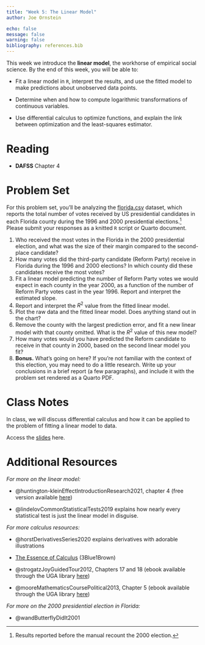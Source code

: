 ```yaml
---
title: "Week 5: The Linear Model"
author: Joe Ornstein

echo: false
message: false
warning: false
bibliography: references.bib
---
```


This week we introduce the **linear model**, the workhorse of empirical social science. By the end of this week, you will be able to:

-   Fit a linear model in `R`, interpret the results, and use the fitted model to make predictions about unobserved data points.

-   Determine when and how to compute logarithmic transformations of continuous variables.

-   Use differential calculus to optimize functions, and explain the link between optimization and the least-squares estimator.

# Reading

-   **DAFSS** Chapter 4

# Problem Set

For this problem set, you'll be analyzing the [florida.csv](data/florida.csv) dataset, which reports the total number of votes received by US presidential candidates in each Florida county during the 1996 and 2000 presidential elections.[^1] Please submit your responses as a knitted `R` script or Quarto document.

[^1]: Results reported before the manual recount the 2000 election.

1.  Who received the most votes in the Florida in the 2000 presidential election, and what was the size of their margin compared to the second-place candidate?
2.  How many votes did the third-party candidate (Reform Party) receive in Florida during the 1996 and 2000 elections? In which county did these candidates receive the most votes?
3.  Fit a linear model predicting the number of Reform Party votes we would expect in each county in the year 2000, as a function of the number of Reform Party votes cast in the year 1996. Report and interpret the estimated slope.
4.  Report and interpret the $R^2$ value from the fitted linear model.
5.  Plot the raw data and the fitted linear model. Does anything stand out in the chart?
6.  Remove the county with the largest prediction error, and fit a new linear model with that county omitted. What is the $R^2$ value of this new model?
7.  How many votes would you have predicted the Reform candidate to receive in that county in 2000, based on the second linear model you fit?
8.  **Bonus.** What's going on here? If you're not familiar with the context of this election, you may need to do a little research. Write up your conclusions in a brief report (a few paragraphs), and include it with the problem set rendered as a Quarto PDF.

# Class Notes

In class, we will discuss differential calculus and how it can be applied to the problem of fitting a linear model to data.

Access the [slides](slides/calculus.html) here.

# Additional Resources

*For more on the linear model:*

-   @huntington-kleinEffectIntroductionResearch2021, chapter 4 (free version available [here](https://theeffectbook.net/ch-DescribingRelationships.html))

-   @lindelovCommonStatisticalTests2019 explains how nearly every statistical test is just the linear model in disguise.

*For more calculus resources:*

-   @horstDerivativesSeries2020 explains derivatives with adorable illustrations

-   [The Essence of Calculus](https://www.youtube.com/playlist?list=PLZHQObOWTQDMsr9K-rj53DwVRMYO3t5Yr) (3Blue1Brown)

-   @strogatzJoyGuidedTour2012, Chapters 17 and 18 (ebook available through the UGA library [here](https://ebookcentral.proquest.com/lib/ugalib/reader.action?docID=3304559))

-   @mooreMathematicsCoursePolitical2013, Chapter 5 (ebook available through the UGA library [here](https://ebookcentral.proquest.com/lib/ugalib/reader.action?docID=1205618))

*For more on the 2000 presidential election in Florida:*

-   @wandButterflyDidIt2001
